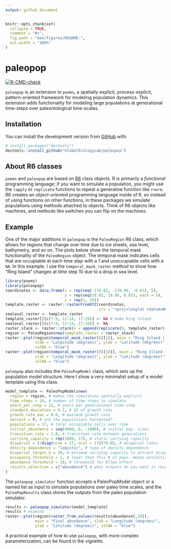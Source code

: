 ```yaml
---
output: github_document
---
```


<!-- README.md is generated from README.Rmd. Please edit that file -->

```r
knitr::opts_chunk$set(
  collapse = TRUE,
  comment = "#>",
  fig.path = "man/figures/README-",
  out.width = "100%"
)
```

# paleopop

<!-- badges: start -->

[![R-CMD-check](https://github.com/GlobalEcologyLab/paleopop/workflows/R-CMD-check/badge.svg)](https://github.com/GlobalEcologyLab/paleopop/actions)

<!-- badges: end -->

`paleopop` is an extension to `poems`, a spatially-explicit, process-explicit, pattern-oriented framework for modeling population dynamics. This extension adds functionality for modeling large populations at generational time-steps over paleontological time-scales.

## Installation

You can install the development version from [GitHub](https://github.com/) with:

``` r
# install.packages("devtools")
devtools::install_github("GlobalEcologyLab/paleopop")
```

## About R6 classes

`poems` and `paleopop` are based on [R6](https://r6.r-lib.org/articles/Introduction.html "R6 reference") class objects. R is primarily a *functional* programming language; if you want to simulate a population, you might use the `lapply` or `replicate` functions to repeat a generative function like `rnorm`. R6 creates an *object-oriented* programming language inside of R, so instead of using functions on other functions, in these packages we simulate populations using methods attached to objects. Think of R6 objects like machines, and methods like switches you can flip on the machines.

## Example

One of the major additions in `paleopop` is the `PaleoRegion` R6 class, which allows for regions that change over time due to ice sheets, sea level, bathymetry, and so on. The plots below show the temporal mask functionality of the `PaleoRegion` object. The temporal mask indicates cells that are occupiable at each time step with a 1 and unoccupiable cells with a `NA`. In this example, I use the `temporal_mask_raster` method to show how "Ring Island" changes at time step 10 due to a drop in sea level.

```r
library(poems)
library(paleopop)
coordinates <- data.frame(x = rep(seq(-178.02, -178.06, -0.01), 5),
                          y = rep(seq(19.02, 19.06, 0.01), each = 5),
                          z = rep(1, 25))
template_raster <- raster::rasterFromXYZ(coordinates, 
                                         crs = "+proj=longlat +datum=WGS84 +ellps=WGS84 +towgs84=0,0,0")
sealevel_raster <- template_raster
template_raster[][c(7:9, 12:14, 17:19)] <- NA # make Ring Island
sealevel_raster[][c(7:9, 12:14, 17:18)] <- NA
raster_stack <- raster::stack(x = append(replicate(9, template_raster), sealevel_raster))
region <- PaleoRegion$new(template_raster = raster_stack)
raster::plot(region$temporal_mask_raster()[[1]], main = "Ring Island (first timestep)",
             xlab = "Longitude (degrees)", ylab = "Latitude (degrees)",
             colNA = "blue")
raster::plot(region$temporal_mask_raster()[[10]], main = "Ring Island (last timestep)",
             xlab = "Longitude (degrees)", ylab = "Latitude (degrees)",
             colNA = "blue")
```

`paleopop` also includes the `PaleoPopModel` class, which sets up the population model structure. Here I show a very minimalist setup of a model template using this class.

```r
model_template <- PaleoPopModel$new(
  region = region, # makes the simulation spatially explicit
  time_steps = 10, # number of time steps to simulate
  years_per_step = 12, # years per generational time-step
  standard_deviation = 0.1, # SD of growth rate
  growth_rate_max = 0.6, # maximum growth rate
  harvest = F, # are the populations harvested?
  populations = 17, # total occupiable cells over time
  initial_abundance = seq(9000, 0, -1000), # initial pop. sizes
  transition_rate = 1.0, # transition rate between generations
  carrying_capacity = rep(1000, 17), # static carrying capacity
  dispersal = (!diag(nrow = 17, ncol = 17))*0.05, # dispersal rates
  density_dependence = "logistic", # type of density dependence
  dispersal_target_k = 10, # minimum carrying capacity to attract dispersers
  occupancy_threshold = 1, # lower than this # of pops. means extinction
  abundance_threshold = 10, # threshold for Allee effect
  results_selection = c("abundance") # what outputs do you want in results?
)
```

The `paleopop_simulator` function accepts a PaleoPopModel object or a named list as input to simulate populations over paleo time scales, and the `PaleoPopResults` class stores the outputs from the paleo population simulator.

```r
results <- paleopop_simulator(model_template)
results # examine
raster::plot(region$raster_from_values(results$abundance[,10]),
             main = "Final abundance", xlab = "Longitude (degrees)", 
             ylab = "Latitude (degrees)", colNA = "blue")
```

A practical example of how to use `paleopop`, with more complex parameterization, can be found in the vignette.

